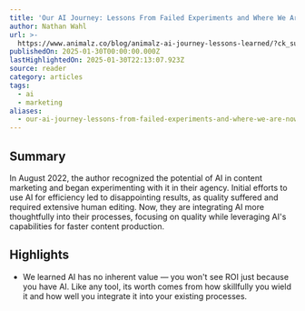 ```yaml
---
title: 'Our AI Journey: Lessons From Failed Experiments and Where We Are Now'
author: Nathan Wahl
url: >-
  https://www.animalz.co/blog/animalz-ai-journey-lessons-learned/?ck_subscriber_id=2233930372&utm_source=convertkit&utm_medium=email&utm_campaign=Our%20AI%20Journey:%20From%20Failed%20Experiments%20to%20Real%20Results%20%F0%9F%94%AC%20-%2016447288
publishedOn: 2025-01-30T00:00:00.000Z
lastHighlightedOn: 2025-01-30T22:13:07.923Z
source: reader
category: articles
tags:
  - ai
  - marketing
aliases:
  - our-ai-journey-lessons-from-failed-experiments-and-where-we-are-now
---
```

## Summary

In August 2022, the author recognized the potential of AI in content marketing and began experimenting with it in their agency. Initial efforts to use AI for efficiency led to disappointing results, as quality suffered and required extensive human editing. Now, they are integrating AI more thoughtfully into their processes, focusing on quality while leveraging AI's capabilities for faster content production.

## Highlights
- We learned AI has no inherent value — you won't see ROI just because you have AI. Like any tool, its worth comes from how skillfully you wield it and how well you integrate it into your existing processes.
